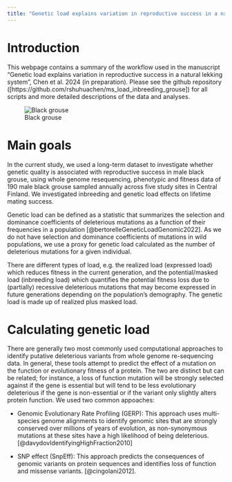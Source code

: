 ```yaml
---
title: "Genetic load explains variation in reproductive success in a natural lekking system"
---
```


# Introduction

This webpage contains a summary of the workflow used in the manuscript "Genetic load explains variation in reproductive success in a natural lekking system", Chen et al. 2024 (in preparation). Please see the github repository (\[https://github.com/rshuhuachen/ms_load_inbreeding_grouse\]) for all scripts and more detailed descriptions of the data and analyses.

![Black grouse](plots/img/grouse.jpeg)

# Main goals

In the current study, we used a long-term dataset to investigate whether genetic quality is associated with reproductive success in male black grouse, using whole genome resequencing, phenotypic and fitness data of 190 male black grouse sampled annually across five study sites in Central Finland. We investigated inbreeding and genetic load effects on lifetime mating success.

Genetic load can be defined as a statistic that summarizes the selection and dominance coefficients of deleterious mutations as a function of their frequencies in a population [@bertorelleGeneticLoadGenomic2022]. As we do not have selection and dominance coefficients of mutations in wild populations, we use a proxy for genetic load calculated as the number of deleterious mutations for a given individual.

There are different types of load, e.g. the realized load (expressed load) which reduces fitness in the current generation, and the potential/masked load (inbreeding load) which quantifies the potential fitness loss due to (partially) recessive deleterious mutations that may become expressed in future generations depending on the population's demography. The genetic load is made up of realized plus masked load.

# Calculating genetic load

There are generally two most commonly used computational approaches to identify putative deleterious variants from whole genome re-sequencing data. In general, these tools attempt to predict the effect of a mutation on the function or evolutionary fitness of a protein. The two are distinct but can be related; for instance, a loss of function mutation will be strongly selected against if the gene is essential but will tend to be less evolutionary deleterious if the gene is non-essential or if the variant only slightly alters protein function. We used two common appoaches:

-   Genomic Evolutionary Rate Profiling (GERP): This approach uses multi-species genome alignments to identify genomic sites that are strongly conserved over millions of years of evolution, as non-synonymous mutations at these sites have a high likelihood of being deleterious. [@davydovIdentifyingHighFraction2010]

-   SNP effect (SnpEff): This approach predicts the consequences of genomic variants on protein sequences and identifies loss of function and missense variants. [@cingolani2012].




